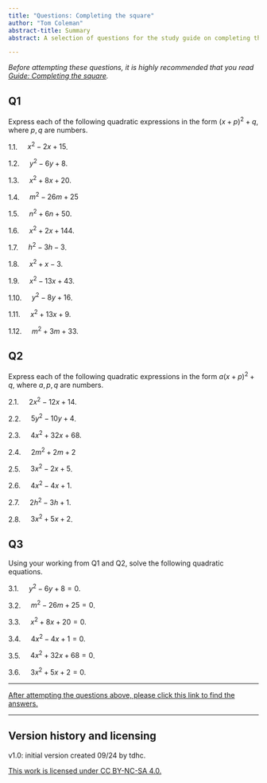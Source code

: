 ```yaml
---
title: "Questions: Completing the square"
author: "Tom Coleman"
abstract-title: Summary
abstract: A selection of questions for the study guide on completing the square.

---
```


*Before attempting these questions, it is highly recommended that you read [Guide: Completing the square](../studyguides/completingthesquare.qmd).*

## Q1 {-}

Express each of the following quadratic expressions in the form $(x+p)^2 + q$, where $p,q$ are numbers.

1.1. $\quad x^2 - 2x + 15$.

1.2. $\quad y^2 - 6y + 8$.

1.3. $\quad x^2 + 8x + 20$.

1.4. $\quad m^2 - 26m + 25$ 

1.5. $\quad n^2 + 6n + 50$.

1.6. $\quad x^2 + 2x + 144$. 

1.7. $\quad h^2 - 3h - 3$. 

1.8. $\quad x^2 + x - 3$.

1.9. $\quad x^2 - 13x + 43$.

1.10. $\quad y^2 - 8y + 16$.

1.11. $\quad x^2 + 13x + 9$. 

1.12. $\quad m^2 + 3m + 33$.


## Q2 {-}

Express each of the following quadratic expressions in the form $a(x+p)^2 + q$, where $a,p,q$ are numbers.

2.1. $\quad 2x^2 - 12x + 14$.

2.2. $\quad 5y^2 - 10y + 4$.

2.3. $\quad 4x^2 + 32x + 68$.

2.4. $\quad 2m^2 + 2m + 2$ 

2.5. $\quad 3x^2 - 2x + 5$.

2.6. $\quad 4x^2 - 4x + 1$. 

2.7. $\quad 2h^2 - 3h + 1$. 

2.8. $\quad 3x^2 + 5x + 2$.

## Q3 {-}

Using your working from Q1 and Q2, solve the following quadratic equations.

3.1. $\quad y^2 - 6y + 8 = 0$.

3.2. $\quad m^2 - 26m + 25 = 0$.

3.3. $\quad x^2 + 8x + 20 = 0$.

3.4. $\quad 4x^2 - 4x + 1 = 0$.

3.5. $\quad 4x^2 + 32x + 68 = 0$.

3.6. $\quad 3x^2 + 5x + 2 = 0$.

---

[After attempting the questions above, please click this link to find the answers.](../answers/as-completingthesquare.qmd)

---

## Version history and licensing {-}

v1.0: initial version created 09/24 by tdhc.

[This work is licensed under CC BY-NC-SA 4.0.](https://creativecommons.org/licenses/by-nc-sa/4.0/?ref=chooser-v1)